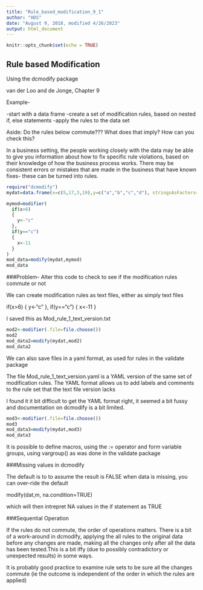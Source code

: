 ---
title: "Rule_based_modification_9_1"
author: "HDS"
date: "August 9, 2018, modified 4/26/2023"
output: html_document
---

```{r setup, include=FALSE}
knitr::opts_chunk$set(echo = TRUE)
```

## Rule based Modification

Using the dcmodify package

van der Loo and de Jonge,  Chapter 9 

Example- 

-start with a data frame
-create a set of modification rules, based on nested if, else statements
-apply the rules to the data set

Aside:  Do the rules below commute??? What does that imply?  How can you check this?

In a business setting,  the people working closely with the data may be able to give you information about
how to fix specific rule violations,  based on their knowledge of how the business process works.  There may be consistent errors or mistakes that are made in the business that have known fixes- these can be turned into rules.


```{r}
require("dcmodify")
mydat=data.frame(x=c(5,17,3,19),y=c("a","b","c","d"), stringsAsFactors=FALSE)

mymod=modifier(
  if(x>6)
  {
    y<-"c"
  },
  if(y=="c")
  {
    x<-11
  }
)
mod_data=modify(mydat,mymod)
mod_data
```

###Problem- Alter this code to check to see if the modification rules commute or not

We can create modification rules as text files, either as simply text files

if(x>6)
  {
    y<-"c"
  },
  if(y=="c")
  {
    x<-11
  }
  
  I saved this as Mod_rule_1_text_version.txt
```{R}

mod2<-modifier(.file=file.choose())
mod2
mod_data2=modify(mydat,mod2)
mod_data2

```

We can also save files in a yaml format, as used for rules in the validate package

The file Mod_rule_1_text_version.yaml is a YAML version of the same set of modification rules.  The YAML format allows us to add labels and comments to the rule set that the text file version lacks

I found it it bit difficult to get the YAML format right,  it seemed a bit fussy and documentation on dcmodify is a bit limited.

```{R}
mod3<-modifier(.file=file.choose())
mod3
mod_data3=modify(mydat,mod3)
mod_data3
```

It is possible to define macros, using the := operator and form variable groups, using vargroup() as was done in the validate package

###Missing values in dcmodify

The default is to to assume the result is FALSE when data is missing, you can over-ride the default

modify(dat,m, na.condition=TRUE)

which will then intrepret NA values in the if statement as TRUE

###Sequential Operation

If the rules do not commute, the order of operations matters.   There is a bit of a work-around in dcmodify,  applying the all rules to the original data before any changes are made, making all the changes only after all the data has been tested.This is a bit iffy (due to possibly contradictory or unexpected results) in some ways.

It is probably good practice to examine rule sets to be sure all the changes commute (ie the outcome is independent of the order in which the rules are applied)





